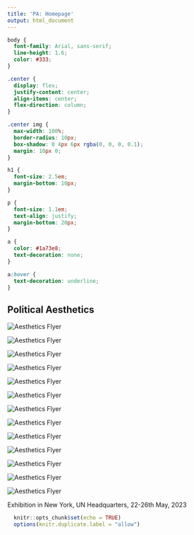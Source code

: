 ```yaml
---
title: 'PA: Homepage'
output: html_document
---
```

<style>
.title{
  display: none;
}
</style>

```css
body {
  font-family: Arial, sans-serif;
  line-height: 1.6;
  color: #333;
}

.center {
  display: flex;
  justify-content: center;
  align-items: center;
  flex-direction: column;
}

.center img {
  max-width: 100%;
  border-radius: 10px;
  box-shadow: 0 4px 6px rgba(0, 0, 0, 0.1);
  margin: 10px 0;
}

h1 {
  font-size: 2.5em;
  margin-bottom: 10px;
}

p {
  font-size: 1.1em;
  text-align: justify;
  margin-bottom: 20px;
}

a {
  color: #1a73e8;
  text-decoration: none;
}

a:hover {
  text-decoration: underline;
}
```

<div class="center">
  <h2>Political Aesthetics</h2>
  <img src="homepagepics/homepagepic_1.png" alt="Aesthetics Flyer">
</div>

<div class="center">
  <img src="homepagepics/homepagepic_2.png" alt="Aesthetics Flyer">
</div>

<div class="center">
  <img src="homepagepics/homepagepic_3.png" alt="Aesthetics Flyer">
</div>

<div class="center">
  <img src="homepagepics/homepagepic_4.png" alt="Aesthetics Flyer">
</div>

<div class="center">
  <img src="homepagepics/homepagepic_5.png" alt="Aesthetics Flyer">
</div>

<div class="center">
  <img src="homepagepics/homepagepic_6.png" alt="Aesthetics Flyer">
</div>

<div class="center">
  <img src="homepagepics/homepagepic_8.png" alt="Aesthetics Flyer">
</div>

<div class="center">
  <img src="homepagepics/homepagepic_9.png" alt="Aesthetics Flyer">
</div>

<div class="center">
  <img src="homepagepics/homepagepic_10.png" alt="Aesthetics Flyer">
</div>

<div class="center">
  <img src="homepagepics/homepagepic_11.png" alt="Aesthetics Flyer">
</div>

<div class="center">
  <img src="homepagepics/homepagepic_12.png" alt="Aesthetics Flyer">
</div>

<div class="center">
  <img src="homepagepics/homepagepic_13.png" alt="Aesthetics Flyer">
</div>

<div class="center">
  <img src="homepagepics/homepagepic_14.png" alt="Aesthetics Flyer">
</div>

Exhibition in New York, UN Headquarters, 22-26th May, 2023

```r
  knitr::opts_chunk$set(echo = TRUE)
  options(knitr.duplicate.label = "allow")
```

